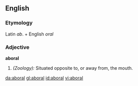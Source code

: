==English==

===Etymology===
Latin ''ab''. + English ''oral''
===Adjective===
'''aboral'''

#''(Zoology):'' Situated opposite to, or away from, the mouth.

[[da:aboral]]
[[gl:aboral]]
[[id:aboral]]
[[vi:aboral]]